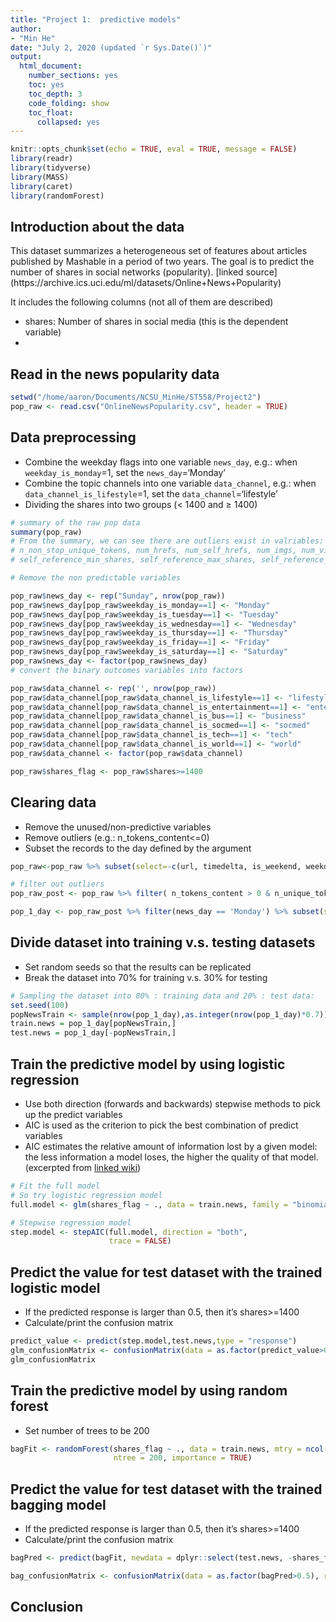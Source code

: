 ```yaml
---
title: "Project 1:  predictive models"
author: 
- "Min He"
date: "July 2, 2020 (updated `r Sys.Date()`)"
output: 
  html_document:
    number_sections: yes
    toc: yes
    toc_depth: 3
    code_folding: show
    toc_float:
      collapsed: yes
---
```

  
```r
knitr::opts_chunk$set(echo = TRUE, eval = TRUE, message = FALSE)
library(readr)
library(tidyverse)
library(MASS)
library(caret)
library(randomForest)
```

## Introduction about the data

This dataset summarizes a heterogeneous set of features about articles published by Mashable in a period of two years. The goal is to predict the number of shares in social networks (popularity). [linked source] (https://archive.ics.uci.edu/ml/datasets/Online+News+Popularity)

It includes the following columns (not all of them are described)

* shares: Number of shares in social media (this is the dependent variable)
*



## Read in the news popularity data

```r
setwd("/home/aaron/Documents/NCSU_MinHe/ST558/Project2")
pop_raw <- read.csv("OnlineNewsPopularity.csv", header = TRUE)
```

## Data preprocessing

* Combine the weekday flags into one variable `news_day`, e.g.: when `weekday_is_monday`=1, set the `news_day`='Monday'
* Combine the topic channels into one variable `data_channel`, e.g.: when `data_channel_is_lifestyle`=1, set the `data_channel`='lifestyle'
* Dividing the shares into two groups (< 1400 and ≥ 1400)

```r
# summary of the raw pop data
summary(pop_raw)
# From the summary, we can see there are outliers exist in valriables: n_tokens_content,n_unique_tokens,n_non_stop_words
# n_non_stop_unique_tokens, num_hrefs, num_self_hrefs, num_imgs, num_videos, kw_min_min, kw_max_min, kw_max_avg, kw_avg_avg
# self_reference_min_shares, self_reference_max_shares, self_reference_avg_sharess, shares

# Remove the non predictable variables

pop_raw$news_day <- rep("Sunday", nrow(pop_raw))
pop_raw$news_day[pop_raw$weekday_is_monday==1] <- "Monday"
pop_raw$news_day[pop_raw$weekday_is_tuesday==1] <- "Tuesday"
pop_raw$news_day[pop_raw$weekday_is_wednesday==1] <- "Wednesday"
pop_raw$news_day[pop_raw$weekday_is_thursday==1] <- "Thursday"
pop_raw$news_day[pop_raw$weekday_is_friday==1] <- "Friday"
pop_raw$news_day[pop_raw$weekday_is_saturday==1] <- "Saturday"
pop_raw$news_day <- factor(pop_raw$news_day) 
# convert the binary outcomes variables into factors

pop_raw$data_channel <- rep('', nrow(pop_raw))
pop_raw$data_channel[pop_raw$data_channel_is_lifestyle==1] <- "lifestyle"
pop_raw$data_channel[pop_raw$data_channel_is_entertainment==1] <- "entertainment"
pop_raw$data_channel[pop_raw$data_channel_is_bus==1] <- "business"
pop_raw$data_channel[pop_raw$data_channel_is_socmed==1] <- "socmed"
pop_raw$data_channel[pop_raw$data_channel_is_tech==1] <- "tech"
pop_raw$data_channel[pop_raw$data_channel_is_world==1] <- "world"
pop_raw$data_channel <- factor(pop_raw$data_channel) 

pop_raw$shares_flag <- pop_raw$shares>=1400
```

## Clearing data

* Remove the unused/non-predictive variables
* Remove outliers (e.g.: n_tokens_content<=0)
* Subset the records to the day defined by the argument

```r
pop_raw<-pop_raw %>% subset(select=-c(url, timedelta, is_weekend, weekday_is_monday, weekday_is_tuesday, weekday_is_wednesday, weekday_is_thursday, weekday_is_friday, weekday_is_saturday,weekday_is_sunday, data_channel_is_lifestyle, data_channel_is_entertainment, data_channel_is_bus, data_channel_is_socmed, data_channel_is_tech, data_channel_is_world, shares))

# filter out outliers
pop_raw_post <- pop_raw %>% filter( n_tokens_content > 0 & n_unique_tokens >= 0 & n_unique_tokens <=1.0 & n_non_stop_words>=0 & n_non_stop_words<=1.0 & n_non_stop_unique_tokens>=0 & n_non_stop_unique_tokens<=1.0)

pop_1_day <- pop_raw_post %>% filter(news_day == 'Monday') %>% subset(select=-c(news_day))
```

## Divide dataset into training v.s. testing datasets

* Set random seeds so that the results can be replicated
* Break the dataset into 70% for training v.s. 30% for testing

```r
# Sampling the dataset into 80% : training data and 20% : test data:
set.seed(100)
popNewsTrain <- sample(nrow(pop_1_day),as.integer(nrow(pop_1_day)*0.7))
train.news = pop_1_day[popNewsTrain,]
test.news = pop_1_day[-popNewsTrain,]
```

## Train the predictive model by using logistic regression

* Use both direction (forwards and backwards) stepwise methods to pick up the predict variables
* AIC is used as the criterion to pick the best combination of predict variables
* AIC estimates the relative amount of information lost by a given model: the less information a model loses, the higher the quality of that model. (excerpted from [linked wiki](https://en.wikipedia.org/wiki/Akaike_information_criterion))

```r
# Fit the full model 
# So try logistic regression model
full.model <- glm(shares_flag ~ ., data = train.news, family = "binomial")

# Stepwise regression model
step.model <- stepAIC(full.model, direction = "both", 
                      trace = FALSE)
```

## Predict the value for test dataset with the trained logistic model

* If the predicted response is larger than 0.5, then it's shares>=1400
* Calculate/print the confusion matrix

```r
predict_value <- predict(step.model,test.news,type = "response") 
glm_confusionMatrix <- confusionMatrix(data = as.factor(predict_value>0.5), reference = as.factor(test.news$shares_flag))
glm_confusionMatrix
```

## Train the predictive model by using random forest

* Set number of trees to be 200


```r
bagFit <- randomForest(shares_flag ~ ., data = train.news, mtry = ncol(train.news) - 1,
                       ntree = 200, importance = TRUE)
```


## Predict the value for test dataset with the trained bagging model

* If the predicted response is larger than 0.5, then it's shares>=1400
* Calculate/print the confusion matrix

```r
bagPred <- predict(bagFit, newdata = dplyr::select(test.news, -shares_flag))

bag_confusionMatrix <- confusionMatrix(data = as.factor(bagPred>0.5), reference = as.factor(test.news$shares_flag))

```

## Conclusion
